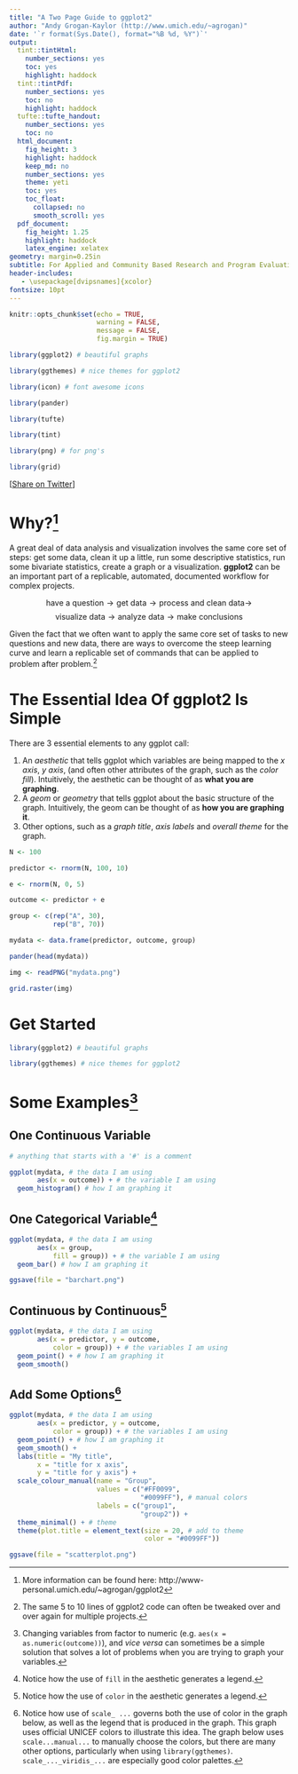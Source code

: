---
title: "A Two Page Guide to ggplot2"
author: "Andy Grogan-Kaylor (http://www.umich.edu/~agrogan)"
date: '`r format(Sys.Date(), format="%B %d, %Y")`'
output:
  tint::tintHtml:
    number_sections: yes
    toc: yes
    highlight: haddock
  tint::tintPdf:
    number_sections: yes
    toc: no
    highlight: haddock
  tufte::tufte_handout:
    number_sections: yes
    toc: no
  html_document:
    fig_height: 3
    highlight: haddock
    keep_md: no
    number_sections: yes
    theme: yeti
    toc: yes
    toc_float:
      collapsed: no
      smooth_scroll: yes
  pdf_document:
    fig_height: 1.25
    highlight: haddock
    latex_engine: xelatex
geometry: margin=0.25in
subtitle: For Applied and Community Based Research and Program Evaluation
header-includes:
   - \usepackage[dvipsnames]{xcolor}
fontsize: 10pt
---

```{r setup, include=FALSE}

knitr::opts_chunk$set(echo = TRUE,
                      warning = FALSE,
                      message = FALSE,
                      fig.margin = TRUE)

```

```{r, echo=FALSE}

library(ggplot2) # beautiful graphs

library(ggthemes) # nice themes for ggplot2

library(icon) # font awesome icons

library(pander)

library(tufte)

library(tint)

library(png) # for png's

library(grid)

```

[[Share on Twitter](https://twitter.com/intent/tweet?url=https%3A%2F%2Fagrogan1.github.io%2Ftwo_page_ggplot.pdf&text=Two%20Page%20%23ggplot2%20%23dataviz)] 

# Why?[^moreinformation]

A great deal of data analysis and visualization involves the same core set of steps:  get some data, clean it up a little, run some descriptive statistics, run some bivariate statistics, create a graph or a visualization. **ggplot2** can be an important part of a replicable, automated, documented workflow for complex projects.

$$\text{have a question} \rightarrow \text{get data} \rightarrow \text{process and clean data} \rightarrow$$ 
$$\text{visualize data} \rightarrow \text{analyze data} \rightarrow \text{make conclusions}$$

Given the fact that we often want to apply the same core set of tasks to new questions and new data, there are ways to overcome the steep learning curve and learn a replicable set of commands that can be applied to problem after problem.[^code] 

[^code]: The same 5 to 10 lines of ggplot2 code can often be tweaked over and over again for multiple projects.

# The Essential Idea Of ggplot2 Is Simple 

There are 3 essential elements to any ggplot call:

1. An *aesthetic* that tells ggplot which variables are being mapped to the *x axis*, *y axis*, (and often other attributes of the graph, such as the *color fill*).  Intuitively, the aesthetic can be thought of as **what you are graphing**.
2. A *geom* or *geometry* that tells ggplot about the basic structure of the graph.  Intuitively, the geom can be thought of as **how you are graphing it**.
3. Other options, such as a *graph title*, *axis labels* and *overall theme* for the graph.

```{r, echo = FALSE}

N <- 100

predictor <- rnorm(N, 100, 10)

e <- rnorm(N, 0, 5)

outcome <- predictor + e

group <- c(rep("A", 30),
           rep("B", 70))

mydata <- data.frame(predictor, outcome, group)

```

```{r, echo=FALSE, eval=FALSE}

pander(head(mydata))

```

```{r, eval = TRUE, echo=FALSE, fig.margin=TRUE, fig.cap='Sample Data'}

img <- readPNG("mydata.png")

grid.raster(img)

```

# Get Started

```{r call_libraries, echo=TRUE, eval=FALSE}

library(ggplot2) # beautiful graphs

library(ggthemes) # nice themes for ggplot2

```

# Some Examples[^vartype]

## One Continuous Variable

```{r}

# anything that starts with a '#' is a comment

ggplot(mydata, # the data I am using
       aes(x = outcome)) + # the variable I am using
  geom_histogram() # how I am graphing it

```

[^vartype]: Changing variables from factor to numeric (e.g. `aes(x = as.numeric(outcome))`), and *vice versa* can sometimes be a simple solution that solves a lot of problems when you are trying to graph your variables.

## One Categorical Variable[^fill]

```{r}

ggplot(mydata, # the data I am using
       aes(x = group,
           fill = group)) + # the variable I am using
  geom_bar() # how I am graphing it

```

```{r, echo = FALSE}

ggsave(file = "barchart.png")

```

[^fill]: Notice how the use of `fill` in the aesthetic generates a legend.

## Continuous by Continuous[^color]

```{r}

ggplot(mydata, # the data I am using
       aes(x = predictor, y = outcome,
           color = group)) + # the variables I am using
  geom_point() + # how I am graphing it
  geom_smooth()

```

[^color]: Notice how the use of `color` in the aesthetic generates a legend.

## Add Some Options[^legend]

[^legend]: Notice how use of `scale_ ...` governs both the use of color in the graph below, as well as the legend that is produced in the graph. This graph uses official UNICEF colors to illustrate this idea. The graph below uses `scale...manual...` to manually choose the colors, but there are many other options, particularly when using `library(ggthemes)`.  `scale_..._viridis_...` are especially good color palettes.

```{r}

ggplot(mydata, # the data I am using
       aes(x = predictor, y = outcome,
           color = group)) + # the variables I am using
  geom_point() + # how I am graphing it
  geom_smooth() + 
  labs(title = "My title", 
       x = "title for x axis", 
       y = "title for y axis") + 
  scale_colour_manual(name = "Group",
                      values = c("#FF0099", 
                                 "#0099FF"), # manual colors 
                      labels = c("group1", 
                                 "group2")) +
  theme_minimal() + # theme
  theme(plot.title = element_text(size = 20, # add to theme
                                  color = "#0099FF")) 

```

```{r, echo = FALSE}

ggsave(file = "scatterplot.png")

```

[^moreinformation]: More information can be found here:  http://www-personal.umich.edu/~agrogan/ggplot2 


